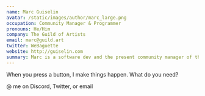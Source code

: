 ```yaml
---
name: Marc Guiselin
avatar: /static/images/author/marc_large.png
occupation: Community Manager & Programmer
pronouns: He/Him
company: The Guild of Artists
email: marc@guild.art
twitter: WeBaguette
website: http://guiselin.com
summary: Marc is a software dev and the present community manager of the Guild of Artists
---
```


When you press a button, I make things happen. What do you need?

@ me on Discord, Twitter, or email
